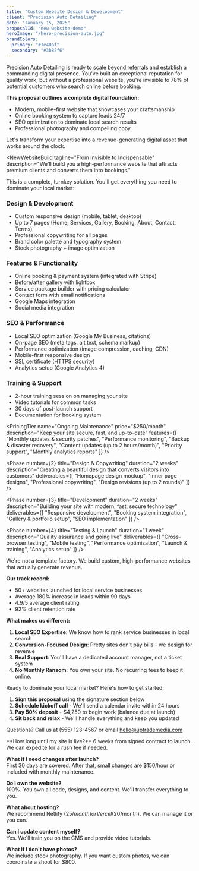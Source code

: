 ```yaml
---
title: "Custom Website Design & Development"
client: "Precision Auto Detailing"
date: "January 15, 2025"
proposalId: "new-website-demo"
heroImage: "/hero-precision-auto.jpg"
brandColors:
  primary: "#1e40af"
  secondary: "#3b82f6"
---
```


<ExecutiveSummary>
  Precision Auto Detailing is ready to scale beyond referrals and establish a commanding digital presence. You've built an exceptional reputation for quality work, but without a professional website, you're invisible to 78% of potential customers who search online before booking.

  **This proposal outlines a complete digital foundation:**
  
  - Modern, mobile-first website that showcases your craftsmanship
  - Online booking system to capture leads 24/7
  - SEO optimization to dominate local search results
  - Professional photography and compelling copy
  
  Let's transform your expertise into a revenue-generating digital asset that works around the clock.
</ExecutiveSummary>

<NewWebsiteBuild
  tagline="From Invisible to Indispensable"
  description="We'll build you a high-performance website that attracts premium clients and converts them into bookings."
>
  <WebsiteFeature
    title="Mobile-First Design"
    description="80% of your customers will view your site on mobile. We design for phones first, ensuring a flawless experience on every device."
    icon="📱"
  />
  
  <WebsiteFeature
    title="Online Booking System"
    description="Customers can book and pay online 24/7. Automated reminders reduce no-shows. You focus on detailing, not phone calls."
    icon="📅"
  />
  
  <WebsiteFeature
    title="Before/After Gallery"
    description="Showcase your transformations with a stunning portfolio grid. Professional photography included to capture your best work."
    icon="📸"
  />
  
  <WebsiteFeature
    title="Service Packages"
    description="Clear pricing tiers with package add-ons. Customers can customize their service and see total cost before booking."
    icon="💎"
  />
  
  <WebsiteFeature
    title="Customer Testimonials"
    description="Social proof builds trust. We'll design a reviews section and integrate with Google My Business for credibility."
    icon="⭐"
  />
  
  <WebsiteFeature
    title="Local SEO Optimization"
    description="Rank #1 for 'auto detailing near me' and similar searches. We'll optimize every page for local search dominance."
    icon="🎯"
  />
  
  <WebsiteFeature
    title="Contact & Map Integration"
    description="One-click calling, Google Maps directions, and contact forms that actually get responses. Make it easy to reach you."
    icon="📍"
  />
  
  <WebsiteFeature
    title="Lightning-Fast Performance"
    description="Your site will load in under 1 second. Fast sites rank higher, convert better, and keep customers engaged."
    icon="⚡"
  />
</NewWebsiteBuild>

<Section title="What's Included">
  This is a complete, turnkey solution. You'll get everything you need to dominate your local market:

  ### Design & Development
  - Custom responsive design (mobile, tablet, desktop)
  - Up to 7 pages (Home, Services, Gallery, Booking, About, Contact, Terms)
  - Professional copywriting for all pages
  - Brand color palette and typography system
  - Stock photography + image optimization

  ### Features & Functionality  
  - Online booking & payment system (integrated with Stripe)
  - Before/after gallery with lightbox
  - Service package builder with pricing calculator
  - Contact form with email notifications
  - Google Maps integration
  - Social media integration

  ### SEO & Performance
  - Local SEO optimization (Google My Business, citations)
  - On-page SEO (meta tags, alt text, schema markup)
  - Performance optimization (image compression, caching, CDN)
  - Mobile-first responsive design
  - SSL certificate (HTTPS security)
  - Analytics setup (Google Analytics 4)

  ### Training & Support
  - 2-hour training session on managing your site
  - Video tutorials for common tasks
  - 30 days of post-launch support
  - Documentation for booking system
</Section>

<PricingSection title="Investment Options">
  <PricingTier
    name="Complete Website Package"
    price="$8,500"
    description="Everything you need to launch a professional online presence"
    features={[
      "Custom design + development",
      "Up to 7 pages",
      "Online booking system",
      "Before/after gallery",
      "Professional copywriting",
      "Local SEO optimization",
      "Analytics setup",
      "30 days post-launch support",
      "Training session included"
    ]}
    highlighted={true}
  />
  
  <PricingTier
    name="Ongoing Maintenance"
    price="$250/month"
    description="Keep your site secure, fast, and up-to-date"
    features={[
      "Monthly updates & security patches",
      "Performance monitoring",
      "Backup & disaster recovery",
      "Content updates (up to 2 hours/month)",
      "Priority support",
      "Monthly analytics reports"
    ]}
  />
</PricingSection>

<Timeline>
  <Phase
    number={1}
    title="Discovery & Planning"
    duration="1 week"
    description="Understanding your business, competitors, and target customers"
    deliverables={[
      "Kickoff meeting",
      "Competitor analysis",
      "Sitemap & wireframes",
      "Content outline"
    ]}
  />
  
  <Phase
    number={2}
    title="Design & Copywriting"
    duration="2 weeks"
    description="Creating a beautiful design that converts visitors into customers"
    deliverables={[
      "Homepage design mockup",
      "Inner page designs",
      "Professional copywriting",
      "Design revisions (up to 2 rounds)"
    ]}
  />
  
  <Phase
    number={3}
    title="Development"
    duration="2 weeks"
    description="Building your site with modern, fast, secure technology"
    deliverables={[
      "Responsive development",
      "Booking system integration",
      "Gallery & portfolio setup",
      "SEO implementation"
    ]}
  />
  
  <Phase
    number={4}
    title="Testing & Launch"
    duration="1 week"
    description="Quality assurance and going live"
    deliverables={[
      "Cross-browser testing",
      "Mobile testing",
      "Performance optimization",
      "Launch & training",
      "Analytics setup"
    ]}
  />
</Timeline>

<Section title="Why Choose Uptrade Media?">
  We're not a template factory. We build custom, high-performance websites that actually generate revenue.

  **Our track record:**
  - 50+ websites launched for local service businesses
  - Average 180% increase in leads within 90 days
  - 4.9/5 average client rating
  - 92% client retention rate

  **What makes us different:**
  1. **Local SEO Expertise**: We know how to rank service businesses in local search
  2. **Conversion-Focused Design**: Pretty sites don't pay bills - we design for revenue
  3. **Real Support**: You'll have a dedicated account manager, not a ticket system
  4. **No Monthly Ransom**: You own your site. No recurring fees to keep it online.
</Section>

<Section title="Next Steps">
  Ready to dominate your local market? Here's how to get started:

  1. **Sign this proposal** using the signature section below
  2. **Schedule kickoff call** - We'll send a calendar invite within 24 hours
  3. **Pay 50% deposit** - $4,250 to begin work (balance due at launch)
  4. **Sit back and relax** - We'll handle everything and keep you updated

  Questions? Call us at (555) 123-4567 or email hello@uptrademedia.com
</Section>

<Section title="Frequently Asked Questions">
  **How long until my site is live?**  
  6 weeks from signed contract to launch. We can expedite for a rush fee if needed.

  **What if I need changes after launch?**  
  First 30 days are covered. After that, small changes are $150/hour or included with monthly maintenance.

  **Do I own the website?**  
  100%. You own all code, designs, and content. We'll transfer everything to you.

  **What about hosting?**  
  We recommend Netlify ($25/month) or Vercel ($20/month). We can manage it or you can.

  **Can I update content myself?**  
  Yes. We'll train you on the CMS and provide video tutorials.

  **What if I don't have photos?**  
  We include stock photography. If you want custom photos, we can coordinate a shoot for $800.
</Section>
